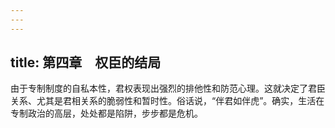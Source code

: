 ```yaml
---
---
---
```

title: 第四章　权臣的结局
---







由于专制制度的自私本性，君权表现出强烈的排他性和防范心理。这就决定了君臣关系、尤其是君相关系的脆弱性和暂时性。俗话说，“伴君如伴虎”。确实，生活在专制政治的高层，处处都是陷阱，步步都是危机。